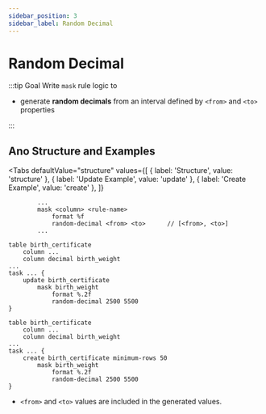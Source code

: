 ```yaml
---
sidebar_position: 3
sidebar_label: Random Decimal
---
```



# Random Decimal

:::tip Goal
Write `mask` rule logic to

- generate **random decimals** from an interval defined by `<from>` and `<to>` properties

:::

## Ano Structure and Examples

<Tabs
  defaultValue="structure"
  values={[
    { label: 'Structure', value: 'structure' },
    { label: 'Update Example', value: 'update' },
	{ label: 'Create Example', value: 'create' },
  ]}
>

<TabItem value="structure">

```ano
        ...
        mask <column> <rule-name>
            format %f
            random-decimal <from> <to>      // [<from>, <to>]
        ...
```

</TabItem>

<TabItem value="update">

```ano
table birth_certificate
	column ...
	column decimal birth_weight
...
task ... {
    update birth_certificate
        mask birth_weight
            format %.2f
            random-decimal 2500 5500
}
```

</TabItem>

<TabItem value="create">

```ano
table birth_certificate
	column ...
	column decimal birth_weight
...
task ... {
    create birth_certificate minimum-rows 50
        mask birth_weight
            format %.2f
            random-decimal 2500 5500
}
```

</TabItem>

</Tabs>

- `<from>` and `<to>` values are included in the generated values.
